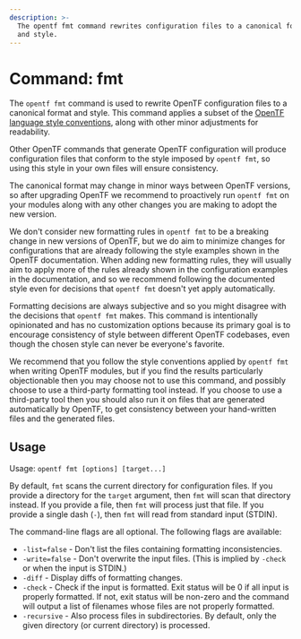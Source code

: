 ```yaml
---
description: >-
  The opentf fmt command rewrites configuration files to a canonical format
  and style.
---
```


# Command: fmt

The `opentf fmt` command is used to rewrite OpenTF configuration files
to a canonical format and style. This command applies a subset of
the [OpenTF language style conventions](/docs/language/syntax/style),
along with other minor adjustments for readability.

Other OpenTF commands that generate OpenTF configuration will produce
configuration files that conform to the style imposed by `opentf fmt`, so
using this style in your own files will ensure consistency.

The canonical format may change in minor ways between OpenTF versions, so
after upgrading OpenTF we recommend to proactively run `opentf fmt`
on your modules along with any other changes you are making to adopt the new
version.

We don't consider new formatting rules in `opentf fmt` to be a breaking
change in new versions of OpenTF, but we do aim to minimize changes for
configurations that are already following the style examples shown in the
OpenTF documentation. When adding new formatting rules, they will usually
aim to apply more of the rules already shown in the configuration examples
in the documentation, and so we recommend following the documented style even
for decisions that `opentf fmt` doesn't yet apply automatically.

Formatting decisions are always subjective and so you might disagree with the
decisions that `opentf fmt` makes. This command is intentionally opinionated
and has no customization options because its primary goal is to encourage
consistency of style between different OpenTF codebases, even though the
chosen style can never be everyone's favorite.

We recommend that you follow the style conventions applied by `opentf fmt`
when writing OpenTF modules, but if you find the results particularly
objectionable then you may choose not to use this command, and possibly choose
to use a third-party formatting tool instead. If you choose to use a
third-party tool then you should also run it on files that are generated
automatically by OpenTF, to get consistency between your hand-written files
and the generated files.

## Usage

Usage: `opentf fmt [options] [target...]`

By default, `fmt` scans the current directory for configuration files. If you
provide a directory for the `target` argument, then `fmt` will scan that
directory instead. If you provide a file, then `fmt` will process just that
file. If you provide a single dash (`-`), then `fmt` will read from standard
input (STDIN).

The command-line flags are all optional. The following flags are available:

* `-list=false` - Don't list the files containing formatting inconsistencies.
* `-write=false` - Don't overwrite the input files. (This is implied by `-check` or when the input is STDIN.)
* `-diff` - Display diffs of formatting changes.
* `-check` - Check if the input is formatted. Exit status will be 0 if all input is properly formatted. If not, exit status will be non-zero and the command will output a list of filenames whose files are not properly formatted.
* `-recursive` - Also process files in subdirectories. By default, only the given directory (or current directory) is processed.
